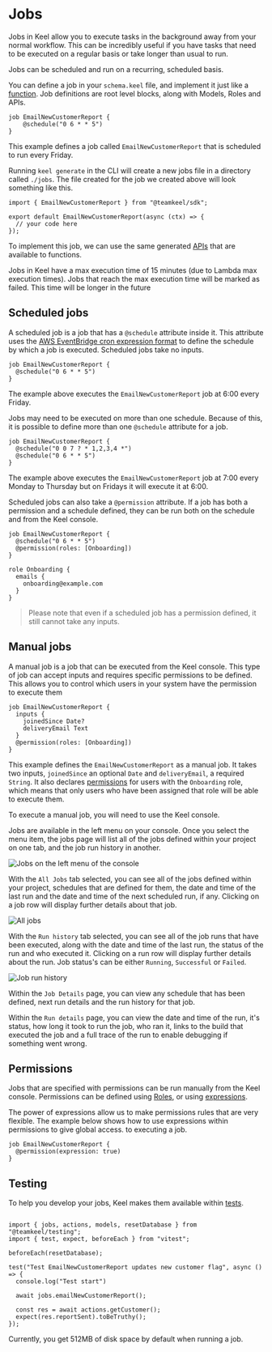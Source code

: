 # Jobs

Jobs in Keel allow you to execute tasks in the background away from your normal workflow.
This can be incredibly useful if you have tasks that need to be executed on a regular basis or take longer than usual to run.

Jobs can be scheduled and run on a recurring, scheduled basis.

You can define a job in your `schema.keel` file, and implement it just like a [function](./functions). Job definitions are root level blocks, along with Models, Roles and APIs.

```keel filename="schema.keel"
job EmailNewCustomerReport {
    @schedule("0 6 * * 5")
}
```

This example defines a job called `EmailNewCustomerReport` that is scheduled to run every Friday.


Running `keel generate` in the CLI will create a new jobs file in a directory called `./jobs`. The file created for the job we created above will look something like this.

```tsx filename="jobs/emailNewCustomerReport.ts"
import { EmailNewCustomerReport } from "@teamkeel/sdk";

export default EmailNewCustomerReport(async (ctx) => {
  // your code here
});
```

To implement this job, we can use the same generated [APIs](./functions/sdk) that are available to functions.


<Callout type="info" emoji="ℹ️">
  Jobs in Keel have a max execution time of 15 minutes (due to Lambda max execution times). Jobs that reach the max execution time will be marked as failed. This time will be longer in the future
</Callout>


## Scheduled jobs

A scheduled job is a job that has a `@schedule` attribute inside it. This attribute uses the [AWS EventBridge cron expression format](https://docs.aws.amazon.com/eventbridge/latest/userguide/eb-cron-expressions.html) to define the
schedule by which a job is executed. Scheduled jobs take no inputs.

```keel filename="schema.keel"
job EmailNewCustomerReport {
  @schedule("0 6 * * 5")
}
```

The example above executes the `EmailNewCustomerReport` job at 6:00 every Friday.

Jobs may need to be executed on more than one schedule. Because of this, it is possible to define more than one `@schedule` attribute for a job.

```keel filename="schema.keel"
job EmailNewCustomerReport {
  @schedule("0 0 7 ? * 1,2,3,4 *")
  @schedule("0 6 * * 5")
}
```

The example above executes the `EmailNewCustomerReport` job at 7:00 every Monday to Thursday but on Fridays it will execute it at 6:00.

Scheduled jobs can also take a `@permission` attribute. If a job has both a permission and a schedule defined, they can be run both on the schedule and from the Keel console.

```keel filename="schema.keel"
job EmailNewCustomerReport {
  @schedule("0 6 * * 5")
  @permission(roles: [Onboarding])
}

role Onboarding {
  emails {
    onboarding@example.com
  }
}
```

> Please note that even if a scheduled job has a permission defined, it still cannot take any inputs.

## Manual jobs

A manual job is a job that can be executed from the Keel console. This type of job can accept inputs and requires specific permissions to be defined. This allows you to control which users in your system have the permission to execute them

```keel filename="schema.keel"
job EmailNewCustomerReport {
  inputs {
    joinedSince Date?
    deliveryEmail Text
  }
  @permission(roles: [Onboarding])
}
```
This example defines the `EmailNewCustomerReport` as a manual job. It takes two inputs, `joinedSince` an optional `Date` and `deliveryEmail`, a required `String`.
It also declares [permissions](./permissions) for users with the `Onboarding` role, which means that only users who have been assigned that role will be able to execute them.

To execute a manual job, you will need to use the Keel console.

Jobs are available in the left menu on your console. Once you select the menu item, the jobs page will list all of the jobs defined within your project on one tab, and the job run history in another.

![Jobs on the left menu of the console](/jobs-sidebar.png)

With the `All Jobs` tab selected, you can see all of the jobs defined within your project, schedules that are defined for them, the date and time of the last run and the date and time of the next scheduled run, if any.
Clicking on a job row will display further details about that job.

![All jobs](/all-jobs.png)

With the `Run history` tab selected, you can see all of the job runs that have been executed, along with the date and time of the last run, the status of the run and who executed it. Clicking
on a run row will display further details about the run. Job status's can be either `Running`, `Successful` or `Failed`.

![Job run history](/run-history.png)

Within the `Job Details` page, you can view any schedule that has been defined, next run details and the run history for that job.

Within the `Run details` page, you can view the date and time of the run, it's status, how long it took to run the job, who ran it, links to the build that executed the job and a full trace of the run to enable debugging if something went wrong.

## Permissions

Jobs that are specified with permissions can be run manually from the Keel console. Permissions can be defined using [Roles](./permissions#roles), or using [expressions](./permissions#expressions).

The power of expressions allow us to make permissions rules that are very flexible. The example below shows how to use expressions within permissions to give global access.
to executing a job.

```keel filename="schema.keel"
job EmailNewCustomerReport {
  @permission(expression: true)
}
```

## Testing

To help you develop your jobs, Keel makes them available within [tests](./testing).

```tsx filename="jobs/email-new-customer-report.test.ts"

import { jobs, actions, models, resetDatabase } from "@teamkeel/testing";
import { test, expect, beforeEach } from "vitest";

beforeEach(resetDatabase);

test("Test EmailNewCustomerReport updates new customer flag", async () => {
  console.log("Test start")

  await jobs.emailNewCustomerReport();

  const res = await actions.getCustomer();
  expect(res.reportSent).toBeTruthy();
});
```

<Callout type="info" emoji="ℹ️">
  Currently, you get 512MB of disk space by default when running a job.
</Callout>
